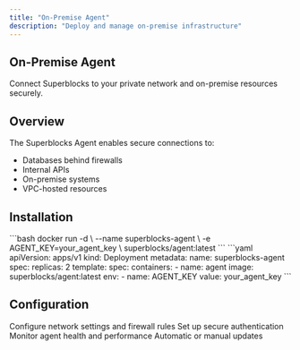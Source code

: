 ```yaml
---
title: "On-Premise Agent"
description: "Deploy and manage on-premise infrastructure"
---
```


## On-Premise Agent

Connect Superblocks to your private network and on-premise resources securely.

## Overview

The Superblocks Agent enables secure connections to:

- Databases behind firewalls
- Internal APIs
- On-premise systems
- VPC-hosted resources

## Installation

<Tabs>
  <Tab title="Docker">
    ```bash docker run -d \ --name superblocks-agent \ -e
    AGENT_KEY=your_agent_key \ superblocks/agent:latest ```
  </Tab>
  <Tab title="Kubernetes">
    ```yaml apiVersion: apps/v1 kind: Deployment metadata: name:
    superblocks-agent spec: replicas: 2 template: spec: containers: - name:
    agent image: superblocks/agent:latest env: - name: AGENT_KEY value:
    your_agent_key ```
  </Tab>
</Tabs>

## Configuration

<CardGroup cols={2}>
  <Card title="Network" icon="network-wired">
    Configure network settings and firewall rules
  </Card>
  <Card title="Authentication" icon="key">
    Set up secure authentication
  </Card>
  <Card title="Monitoring" icon="chart-line">
    Monitor agent health and performance
  </Card>
  <Card title="Updates" icon="arrow-up">
    Automatic or manual updates
  </Card>
</CardGroup>
